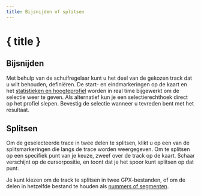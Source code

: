 ```yaml
---
title: Bijsnijden of splitsen
---
```


<script>
</script>

# <ScissorsIcon size="24" class="inline-block" style="margin-bottom: 5px" /> { title }

## Bijsnijden

Met behulp van de schuifregelaar kunt u het deel van de gekozen track dat u wilt behouden, definiëren.
De start- en eindmarkeringen op de kaart en het [statistieken en hoogteprofiel](../files-and-stats) worden in real time bijgewerkt om de selectie weer te geven.
Als alternatief kun je een selectierechthoek direct op het profiel slepen.
Bevestig de selectie wanneer u tevreden bent met het resultaat.

<div class="flex flex-row justify-center">
    <Scissors class="text-foreground p-3 border rounded-md shadow-lg" />
</div>

## Splitsen

Om de geselecteerde trace in twee delen te splitsen, klikt u op een van de splitsmarkeringen die langs de trace worden weergegeven.
Om te splitsen op een specifiek punt van je keuze, zweef over de track op de kaart.
Schaar verschijnt op de cursorpositie, en toont dat je het spoor kunt splitsen op dat punt.

Je kunt kiezen om de track te splitsen in twee GPX-bestanden, of om de delen in hetzelfde bestand te houden als [nummers of segmenten](../gpx).

<DocsImage src={splitScreenshot} alt="Over het geselecteerde spoor zweven verandert je cursor in een schaar." />

